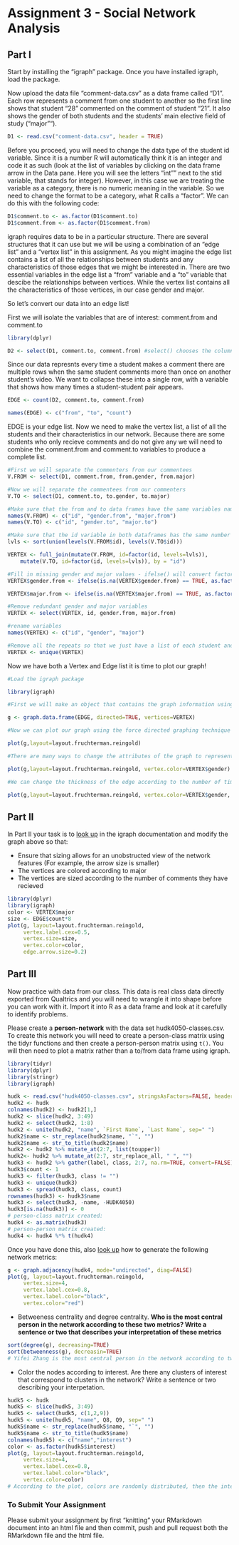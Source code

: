 # Assignment 3 - Social Network Analysis

## Part I
Start by installing the "igraph" package. Once you have installed igraph, load the package.

Now upload the data file "comment-data.csv" as a data frame called "D1". Each row represents a comment from one student to another so the first line shows that student "28" commented on the comment of student "21". It also shows the gender of both students and the students' main elective field of study ("major"").

```r
D1 <- read.csv("comment-data.csv", header = TRUE)
```

Before you proceed, you will need to change the data type of the student id variable. Since it is a number R will automatically think it is an integer and code it as such (look at the list of variables by clicking on the data frame arrow in the Data pane. Here you will see the letters "int"" next to the stid variable, that stands for integer). However, in this case we are treating the variable as a category, there is no numeric meaning in the variable. So we need to change the format to be a category, what R calls a "factor". We can do this with the following code:

```r
D1$comment.to <- as.factor(D1$comment.to)
D1$comment.from <- as.factor(D1$comment.from)
```

igraph requires data to be in a particular structure. There are several structures that it can use but we will be using a combination of an "edge list" and a "vertex list" in this assignment. As you might imagine the edge list contains a list of all the relationships between students and any characteristics of those edges that we might be interested in. There are two essential variables in the edge list a "from" variable and a "to" variable that descibe the relationships between vertices. While the vertex list contains all the characteristics of those vertices, in our case gender and major.

So let's convert our data into an edge list!

First we will isolate the variables that are of interest: comment.from and comment.to

```r
library(dplyr)

D2 <- select(D1, comment.to, comment.from) #select() chooses the columns
```

Since our data represnts every time a student makes a comment there are multiple rows when the same student comments more than once on another student's video. We want to collapse these into a single row, with a variable that shows how many times a student-student pair appears.

```r

EDGE <- count(D2, comment.to, comment.from)

names(EDGE) <- c("from", "to", "count")

```

EDGE is your edge list. Now we need to make the vertex list, a list of all the students and their characteristics in our network. Because there are some students who only recieve comments and do not give any we will need to combine the comment.from and comment.to variables to produce a complete list.

```r
#First we will separate the commenters from our commentees
V.FROM <- select(D1, comment.from, from.gender, from.major)

#Now we will separate the commentees from our commenters
V.TO <- select(D1, comment.to, to.gender, to.major)

#Make sure that the from and to data frames have the same variables names
names(V.FROM) <- c("id", "gender.from", "major.from")
names(V.TO) <- c("id", "gender.to", "major.to")

#Make sure that the id variable in both dataframes has the same number of levels
lvls <- sort(union(levels(V.FROM$id), levels(V.TO$id)))

VERTEX <- full_join(mutate(V.FROM, id=factor(id, levels=lvls)),
    mutate(V.TO, id=factor(id, levels=lvls)), by = "id")

#Fill in missing gender and major values - ifelse() will convert factors to numerical values so convert to character
VERTEX$gender.from <- ifelse(is.na(VERTEX$gender.from) == TRUE, as.factor(as.character(VERTEX$gender.to)), as.factor(as.character(VERTEX$gender.from)))

VERTEX$major.from <- ifelse(is.na(VERTEX$major.from) == TRUE, as.factor(as.character(VERTEX$major.to)), as.factor(as.character(VERTEX$major.from)))

#Remove redundant gender and major variables
VERTEX <- select(VERTEX, id, gender.from, major.from)

#rename variables
names(VERTEX) <- c("id", "gender", "major")

#Remove all the repeats so that we just have a list of each student and their characteristics
VERTEX <- unique(VERTEX)

```

Now we have both a Vertex and Edge list it is time to plot our graph!

```r
#Load the igraph package

library(igraph)

#First we will make an object that contains the graph information using our two dataframes EDGE and VERTEX. Notice that we have made "directed = TRUE" - our graph is directed since comments are being given from one student to another.

g <- graph.data.frame(EDGE, directed=TRUE, vertices=VERTEX)

#Now we can plot our graph using the force directed graphing technique - our old friend Fruchertman-Reingold!

plot(g,layout=layout.fruchterman.reingold)

#There are many ways to change the attributes of the graph to represent different characteristics of the newtork. For example, we can color the nodes according to gender.

plot(g,layout=layout.fruchterman.reingold, vertex.color=VERTEX$gender)

#We can change the thickness of the edge according to the number of times a particular student has sent another student a comment.

plot(g,layout=layout.fruchterman.reingold, vertex.color=VERTEX$gender, edge.width=EDGE$count)

````

## Part II

In Part II your task is to [look up](http://igraph.org/r/) in the igraph documentation and modify the graph above so that:

* Ensure that sizing allows for an unobstructed view of the network features (For example, the arrow size is smaller)
* The vertices are colored according to major
* The vertices are sized according to the number of comments they have recieved

```r
library(dplyr)
library(igraph)
color <- VERTEX$major
size <- EDGE$count*8
plot(g, layout=layout.fruchterman.reingold,
     vertex.label.cex=0.5,
     vertex.size=size,
     vertex.color=color,
     edge.arrow.size=0.2)
```


## Part III

Now practice with data from our class. This data is real class data directly exported from Qualtrics and you will need to wrangle it into shape before you can work with it. Import it into R as a data frame and look at it carefully to identify problems.

Please create a **person-network** with the data set hudk4050-classes.csv. To create this network you will need to create a person-class matrix using the tidyr functions and then create a person-person matrix using `t()`. You will then need to plot a matrix rather than a to/from data frame using igraph.
```r
library(tidyr)
library(dplyr)
library(stringr)
library(igraph)
```

```r
hudk <- read.csv("hudk4050-classes.csv", stringsAsFactors=FALSE, header = TRUE)
hudk2 <- hudk
colnames(hudk2) <- hudk2[1,]
hudk2 <- slice(hudk2, 3:49)
hudk2 <- select(hudk2, 1:8)
hudk2 <- unite(hudk2, "name", `First Name`, `Last Name`, sep=" ")
hudk2$name <- str_replace(hudk2$name, "`", "")
hudk2$name <- str_to_title(hudk2$name)
hudk2 <- hudk2 %>% mutate_at(2:7, list(toupper))
hudk2<- hudk2 %>% mutate_at(2:7, str_replace_all, " ", "")
hudk3 <- hudk2 %>% gather(label, class, 2:7, na.rm=TRUE, convert=FALSE) %>% select(name, class)
hudk3$count <- 1
hudk3 <- filter(hudk3, class != "")
hudk3 <- unique(hudk3)
hudk3 <- spread(hudk3, class, count)
rownames(hudk3) <- hudk3$name
hudk3 <- select(hudk3, -name, -HUDK4050)
hudk3[is.na(hudk3)] <- 0 
# person-class matrix created:
hudk4 <- as.matrix(hudk3)
# person-person matrix created: 
hudk4 <- hudk4 %*% t(hudk4)
```

Once you have done this, also [look up](http://igraph.org/r/) how to generate the following network metrics:
```r
g <- graph.adjacency(hudk4, mode="undirected", diag=FALSE)
plot(g, layout=layout.fruchterman.reingold,
     vertex.size=4,
     vertex.label.cex=0.8,
     vertex.label.color="black",
     vertex.color="red")
```

* Betweeness centrality and degree centrality. **Who is the most central person in the network according to these two metrics? Write a sentence or two that describes your interpretation of these metrics**
```r
sort(degree(g), decreasing=TRUE)
sort(betweenness(g), decreasin=TRUE)
# Yifei Zhang is the most central person in the network according to two metrics, since he/she has the highest betweeness centrality and really high degree centrality.
```

* Color the nodes according to interest. Are there any clusters of interest that correspond to clusters in the network? Write a sentence or two describing your interpetation.
```r
hudk5 <- hudk
hudk5 <- slice(hudk5, 3:49)
hudk5 <- select(hudk5, c(1,2,9))
hudk5 <- unite(hudk5, "name", Q8, Q9, sep=" ")
hudk5$name <- str_replace(hudk5$name, "`", "")
hudk5$name <- str_to_title(hudk5$name)
colnames(hudk5) <- c("name","interest")
color <- as.factor(hudk5$interest)
plot(g, layout=layout.fruchterman.reingold,
     vertex.size=4,
     vertex.label.cex=0.8,
     vertex.label.color="black",
     vertex.color=color)
# According to the plot, colors are randomly distributed, then the interests for students are also randomly. There are not any clusters of interest that correspond to clusters in the network.
```

### To Submit Your Assignment

Please submit your assignment by first "knitting" your RMarkdown document into an html file and then commit, push and pull request both the RMarkdown file and the html file.
